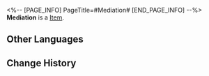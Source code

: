 <%-- [PAGE_INFO]
PageTitle=#Mediation#
[END_PAGE_INFO] --%>
{{Item Infobox
|id          = 20019
|image       = Item Mediation.png
|type        = 
|invCategory = Light Cone
|rarity      = 3
|effect      = Light Cone for the Path of {{Color|h|Harmony}}. The Light Cone ability is only effective for characters of this Path.
|description = A drop of strength condensed from time itself. All the seemingly insignificant moments come together to form the magnificent choir of fate. 
}}
{{Description|''"What can be more joyous than purging disharmony?"''}}
'''Mediation''' is a [[Item]].

==Other Languages==
{{Other Languages
|en   = Mediation
|zhs  = 调和
|zht  = 調和
|ja   = {{Rubi|同調|どうちょう}}
|ko   = 어울림
|es   = Mediación
|fr   = Harmonisation
|ru   = Созвучие
|th   = Mediation
|vi   = Hài Hòa
|de   = Vermittlung
|id   = Mediation
|pt   = Mediação
}}

==Change History==
{{Change History|2.0}}